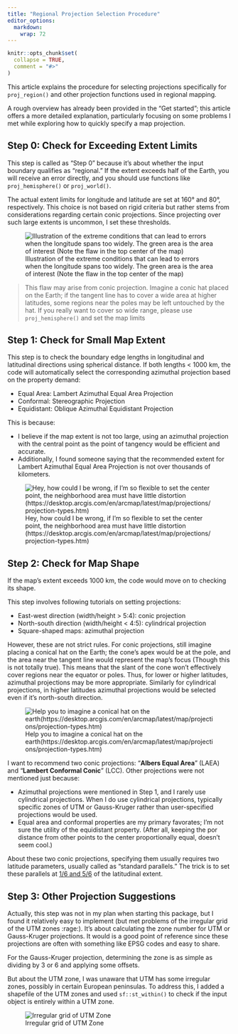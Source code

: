 ```yaml
---
title: "Regional Projection Selection Procedure"
editor_options: 
  markdown: 
    wrap: 72
---
```


```r
knitr::opts_chunk$set(
  collapse = TRUE,
  comment = "#>"
)
```

This article explains the procedure for selecting projections specifically for `proj_region()` and other projection functions used in regional mapping.

A rough overview has already been provided in the "Get started"; this article offers a more detailed explanation, particularly focusing on some problems I met while exploring how to quickly specify a map projection.


## Step 0: Check for Exceeding Extent Limits

This step is called as "Step 0" because it's about whether the input boundary qualifies as "regional." If the extent exceeds half of the Earth, you will receive an error directly, and you should use functions like `proj_hemisphere()` or `proj_world()`. 

The actual extent limits for longitude and latitude are set at 160° and 80°, respectively. This choice is not based on rigid criteria but rather stems from considerations regarding certain conic projections. Since projecting over such large extents is uncommon, I set these thresholds.

![Illustration of the extreme conditions that can lead to errors when the longitude spans too widely. The green area is the area of interest (Note the flaw in the top center of the map)](images/conicFlaw.jpg)

> This flaw may arise from conic projection. Imagine a conic hat placed on the Earth; if the tangent line has to cover a wide area at higher latitudes, some regions near the poles may be left untouched by the hat.
If you really want to cover so wide range, please use `proj_hemisphere()` and set the map limits

## Step 1: Check for Small Map Extent

This step is to check the boundary edge lengths in longitudinal and latitudinal directions using spherical distance. If both lengths < 1000 km, the code will automatically select the corresponding azimuthal projection based on the property demand:

  - Equal Area: Lambert Azimuthal Equal Area Projection
  - Conformal: Stereographic Projection
  - Equidistant: Oblique Azimuthal Equidistant Projection

This is because: 

  - I believe if the map extent is not too large, using an azimuthal projection with the central point as the point of tangency would be efficient and accurate. 
  - Additionally, I found someone saying that the recommended extent for Lambert Azimuthal Equal Area Projection is not over thousands of kilometers.

![Hey, how could I be wrong, if I'm so flexible to set the center point, the neighborhood area must have little distortion (https://desktop.arcgis.com/en/arcmap/latest/map/projections/projection-types.htm)](images/azimuthalProj.jpg)

## Step 2: Check for Map Shape


If the map's extent exceeds 1000 km, the code would move on to checking its shape.

This step involves following tutorials on setting projections:
 
  - East-west direction (width/height > 5:4): conic projection
  - North-south direction (width/height < 4:5): cylindrical projection
  - Square-shaped maps: azimuthal projection

However, these are not strict rules. For conic projections, still imagine placing a conical hat on the Earth; the cone's apex would be at the pole, and the area near the tangent line would represent the map's focus (Though this is not totally true). This means that the slant of the cone won't effectively cover regions near the equator or poles. Thus, for lower or higher latitudes, azimuthal projections may be more appropriate. Similarly for cylindrical projections, in higher latitudes azimuthal projections would be selected even if it's north-south direction.

![Help you to imagine a conical hat on the earth(https://desktop.arcgis.com/en/arcmap/latest/map/projections/projection-types.htm)](images/conicProj.jpg)

I want to recommend two conic projections: "**Albers Equal Area**" (LAEA) and "**Lambert Conformal Conic**" (LCC). Other projections were not mentioned just because: 

  - Azimuthal projections were mentioned in Step 1, and I rarely use cylindrical projections. When I do use cylindrical projections, typically specific zones of UTM or Gauss-Kruger rather than user-specified projections would be used.
  - Equal area and conformal properties are my primary favorates; I'm not sure the utility of the equidistant property. (After all, keeping the por distance from other points to the center proportionally equal, doesn't seem cool.)
  
About these two conic projections, specifying them usually requires two latitude parameters, usually called as "standard parallels." The trick is to set these parallels at [1/6 and 5/6](https://api.semanticscholar.org/CorpusID:203636100) of the latitudinal extent.

## Step 3: Other Projection Suggestions


Actually, this step was not in my plan when starting this package, but I found it relatively easy to implement (but met problems of the irregular grid of the UTM zones :rage:). It's about calculating the zone number for UTM or Gauss-Kruger projections. It would is a good point of reference since these projections are often with something like EPSG codes and easy to share.

For the Gauss-Kruger projection, determining the zone is as simple as dividing by 3 or 6 and applying some offsets.

But about the UTM zone, I was unaware that UTM has some irregular zones, possibly in certain European peninsulas. To address this, I added a shapefile of the UTM zones and used `sf::st_within()` to check if the input object is entirely within a UTM zone.

![Irregular grid of UTM Zone](images/irregularGrid.jpg)

